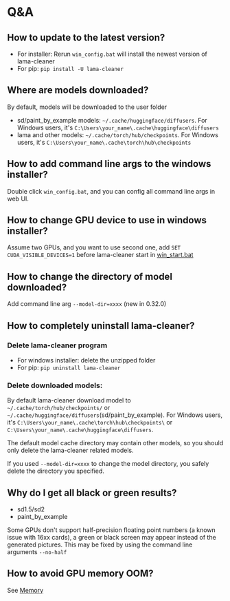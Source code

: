 
# Q&A

## How to update to the latest version?

- For installer: Rerun `win_config.bat` will install the newest version of lama-cleaner
- For pip: `pip install -U lama-cleaner`

## Where are models downloaded?

By default, models will be downloaded to the user folder

- sd/paint_by_example models: `~/.cache/huggingface/diffusers`. For Windows users, it's `C:\Users\your_name\.cache\huggingface\diffusers`
- lama and other models: `~/.cache/torch/hub/checkpoints`. For Windows users, it's `C:\Users\your_name\.cache\torch\hub\checkpoints`

## How to add command line args to the windows installer?

Double click `win_config.bat`, and you can config all command line args in web UI.

## How to change GPU device to use in windows installer?

Assume two GPUs, and you want to use second one, add `SET CUDA_VISIBLE_DEVICES=1` before lama-cleaner start in [win_start.bat](https://github.com/Sanster/lama-cleaner/blob/main/scripts/user_scripts/win_start.bat#L7)

## How to change the directory of model downloaded?

Add command line arg `--model-dir=xxxx` (new in 0.32.0)

## How to completely uninstall lama-cleaner?

### Delete lama-cleaner program

- For windows installer: delete the unzipped folder
- For pip: `pip uninstall lama-cleaner`

### Delete downloaded models:

By default lama-cleaner download model to `~/.cache/torch/hub/checkpoints/` or `~/.cache/huggingface/diffusers`(sd/paint_by_example).
For Windows users, it's `C:\Users\your_name\.cache\torch\hub\checkpoints\` or `C:\Users\your_name\.cache\huggingface\diffusers`.

<Callout type="warning" emoji="⚠️">
  The default model cache directory may contain other models, so you should only
  delete the lama-cleaner related models.
</Callout>

If you used `--model-dir=xxxx` to change the model directory, you safely delete the directory you specified.

## Why do I get all black or green results?

- sd1.5/sd2
- paint_by_example

Some GPUs don't support half-precision floating point numbers (a known issue with 16xx cards),
a green or black screen may appear instead of the generated pictures.
This may be fixed by using the command line arguments `--no-half`

## How to avoid GPU memory OOM?

See [Memory](https://lama-cleaner-docs.vercel.app/features/memory)
